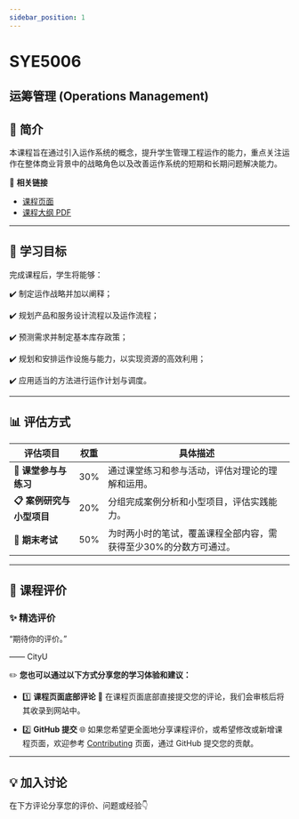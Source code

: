 ```yaml
---
sidebar_position: 1
---
```


# SYE5006
## 运筹管理 (Operations Management)

## **📘 简介**
本课程旨在通过引入运作系统的概念，提升学生管理工程运作的能力，重点关注运作在整体商业背景中的战略角色以及改善运作系统的短期和长期问题解决能力。

🔗 **相关链接**
- [课程页面](https://www.cityu.edu.hk/catalogue/pg/202425/course/SYE5006.htm)
- [课程大纲 PDF](https://www.cityu.edu.hk/catalogue/pg/202425/course/SYE5006.pdf)

---

## **🎯 学习目标**

完成课程后，学生将能够：

✔️ 制定运作战略并加以阐释；

✔️ 规划产品和服务设计流程以及运作流程；

✔️ 预测需求并制定基本库存政策；

✔️ 规划和安排运作设施与能力，以实现资源的高效利用；

✔️ 应用适当的方法进行运作计划与调度。

---

## **📊 评估方式**

| **评估项目**          | **权重** | **具体描述**                                                                                       |
|----------------------|---------|---------------------------------------------------------------------------------------------------|
| **📂 课堂参与与练习**   | 30%      | 通过课堂练习和参与活动，评估对理论的理解和运用。                                                      |
| **📋 案例研究与小型项目** | 20%      | 分组完成案例分析和小型项目，评估实践能力。                                                           |
| **📝 期末考试**         | 50%      | 为时两小时的笔试，覆盖课程全部内容，需获得至少30%的分数方可通过。                                        |

---

## **💬 课程评价**

### ✨ **精选评价**
<div className={commentStyles.commentBox}>
    <p className={commentStyles.commentText}>
        “期待你的评价。”
    </p>
    <p className={commentStyles.commentAuthor}>—— CityU</p>
</div>

✏️ **您也可以通过以下方式分享您的学习体验和建议：**

- 1️⃣ **课程页面底部评论**
💬 在课程页面底部直接提交您的评论，我们会审核后将其收录到网站中。

- 2️⃣ **GitHub 提交**
🌐 如果您希望更全面地分享课程评价，或希望修改或新增课程页面，欢迎参考 [Contributing](https://penjc.github.io/CityU/contributing) 页面，通过 GitHub 提交您的贡献。

---

## **💡 加入讨论**

在下方评论分享您的评价、问题或经验👇
<Utterances />